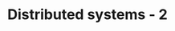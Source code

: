 ---
title: Distributed systems - 2
summary: Introduction to Distributed Systems [The Solution]
slug: the-solution
tags: ['distributed-systems', 'Storage', 'Communication', 'Computation', 'go']
publishedOn: '2025-05-22T22:00:18.147Z'
year: '2025'
status: 'draft'
---